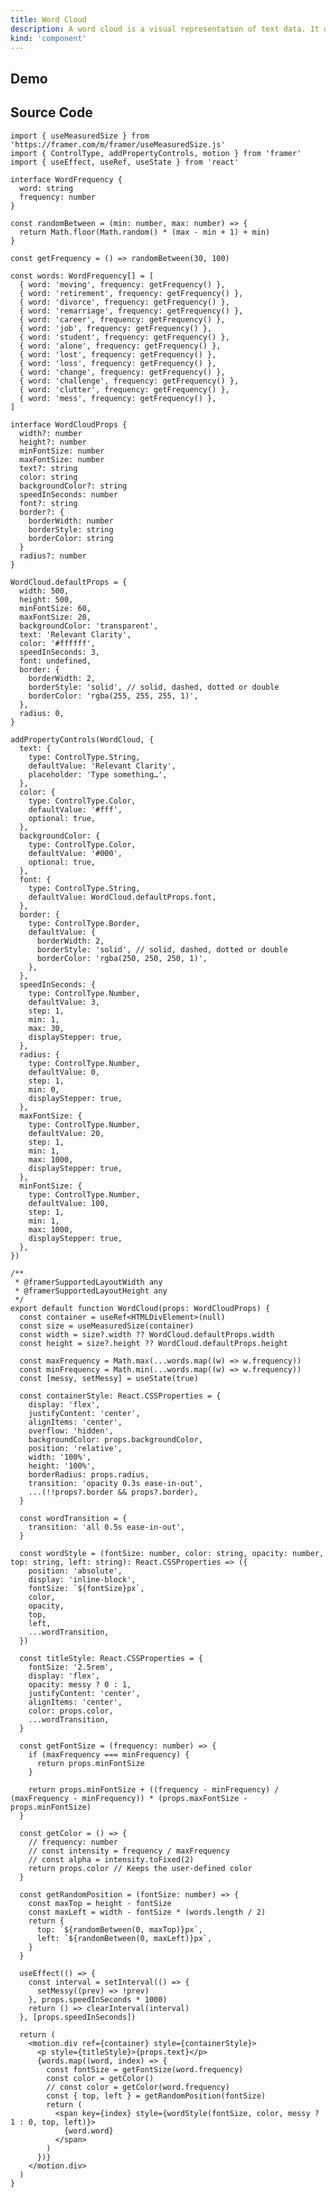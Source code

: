 ```yaml
---
title: Word Cloud
description: A word cloud is a visual representation of text data. It displays a list of words, the importance of each being shown with font size or color.
kind: 'component'
---
```


## Demo

<WordCloud />

## Source Code

```tsx
import { useMeasuredSize } from 'https://framer.com/m/framer/useMeasuredSize.js'
import { ControlType, addPropertyControls, motion } from 'framer'
import { useEffect, useRef, useState } from 'react'

interface WordFrequency {
  word: string
  frequency: number
}

const randomBetween = (min: number, max: number) => {
  return Math.floor(Math.random() * (max - min + 1) + min)
}

const getFrequency = () => randomBetween(30, 100)

const words: WordFrequency[] = [
  { word: 'moving', frequency: getFrequency() },
  { word: 'retirement', frequency: getFrequency() },
  { word: 'divorce', frequency: getFrequency() },
  { word: 'remarriage', frequency: getFrequency() },
  { word: 'career', frequency: getFrequency() },
  { word: 'job', frequency: getFrequency() },
  { word: 'student', frequency: getFrequency() },
  { word: 'alone', frequency: getFrequency() },
  { word: 'lost', frequency: getFrequency() },
  { word: 'loss', frequency: getFrequency() },
  { word: 'change', frequency: getFrequency() },
  { word: 'challenge', frequency: getFrequency() },
  { word: 'clutter', frequency: getFrequency() },
  { word: 'mess', frequency: getFrequency() },
]

interface WordCloudProps {
  width?: number
  height?: number
  minFontSize: number
  maxFontSize: number
  text?: string
  color: string
  backgroundColor?: string
  speedInSeconds: number
  font?: string
  border?: {
    borderWidth: number
    borderStyle: string
    borderColor: string
  }
  radius?: number
}

WordCloud.defaultProps = {
  width: 500,
  height: 500,
  minFontSize: 60,
  maxFontSize: 20,
  backgroundColor: 'transparent',
  text: 'Relevant Clarity',
  color: '#ffffff',
  speedInSeconds: 3,
  font: undefined,
  border: {
    borderWidth: 2,
    borderStyle: 'solid', // solid, dashed, dotted or double
    borderColor: 'rgba(255, 255, 255, 1)',
  },
  radius: 0,
}

addPropertyControls(WordCloud, {
  text: {
    type: ControlType.String,
    defaultValue: 'Relevant Clarity',
    placeholder: 'Type something…',
  },
  color: {
    type: ControlType.Color,
    defaultValue: '#fff',
    optional: true,
  },
  backgroundColor: {
    type: ControlType.Color,
    defaultValue: '#000',
    optional: true,
  },
  font: {
    type: ControlType.String,
    defaultValue: WordCloud.defaultProps.font,
  },
  border: {
    type: ControlType.Border,
    defaultValue: {
      borderWidth: 2,
      borderStyle: 'solid', // solid, dashed, dotted or double
      borderColor: 'rgba(250, 250, 250, 1)',
    },
  },
  speedInSeconds: {
    type: ControlType.Number,
    defaultValue: 3,
    step: 1,
    min: 1,
    max: 30,
    displayStepper: true,
  },
  radius: {
    type: ControlType.Number,
    defaultValue: 0,
    step: 1,
    min: 0,
    displayStepper: true,
  },
  maxFontSize: {
    type: ControlType.Number,
    defaultValue: 20,
    step: 1,
    min: 1,
    max: 1000,
    displayStepper: true,
  },
  minFontSize: {
    type: ControlType.Number,
    defaultValue: 100,
    step: 1,
    min: 1,
    max: 1000,
    displayStepper: true,
  },
})

/**
 * @framerSupportedLayoutWidth any
 * @framerSupportedLayoutHeight any
 */
export default function WordCloud(props: WordCloudProps) {
  const container = useRef<HTMLDivElement>(null)
  const size = useMeasuredSize(container)
  const width = size?.width ?? WordCloud.defaultProps.width
  const height = size?.height ?? WordCloud.defaultProps.height

  const maxFrequency = Math.max(...words.map((w) => w.frequency))
  const minFrequency = Math.min(...words.map((w) => w.frequency))
  const [messy, setMessy] = useState(true)

  const containerStyle: React.CSSProperties = {
    display: 'flex',
    justifyContent: 'center',
    alignItems: 'center',
    overflow: 'hidden',
    backgroundColor: props.backgroundColor,
    position: 'relative',
    width: '100%',
    height: '100%',
    borderRadius: props.radius,
    transition: 'opacity 0.3s ease-in-out',
    ...(!!props?.border && props?.border),
  }

  const wordTransition = {
    transition: 'all 0.5s ease-in-out',
  }

  const wordStyle = (fontSize: number, color: string, opacity: number, top: string, left: string): React.CSSProperties => ({
    position: 'absolute',
    display: 'inline-block',
    fontSize: `${fontSize}px`,
    color,
    opacity,
    top,
    left,
    ...wordTransition,
  })

  const titleStyle: React.CSSProperties = {
    fontSize: '2.5rem',
    display: 'flex',
    opacity: messy ? 0 : 1,
    justifyContent: 'center',
    alignItems: 'center',
    color: props.color,
    ...wordTransition,
  }

  const getFontSize = (frequency: number) => {
    if (maxFrequency === minFrequency) {
      return props.minFontSize
    }

    return props.minFontSize + ((frequency - minFrequency) / (maxFrequency - minFrequency)) * (props.maxFontSize - props.minFontSize)
  }

  const getColor = () => {
    // frequency: number
    // const intensity = frequency / maxFrequency
    // const alpha = intensity.toFixed(2)
    return props.color // Keeps the user-defined color
  }

  const getRandomPosition = (fontSize: number) => {
    const maxTop = height - fontSize
    const maxLeft = width - fontSize * (words.length / 2)
    return {
      top: `${randomBetween(0, maxTop)}px`,
      left: `${randomBetween(0, maxLeft)}px`,
    }
  }

  useEffect(() => {
    const interval = setInterval(() => {
      setMessy((prev) => !prev)
    }, props.speedInSeconds * 1000)
    return () => clearInterval(interval)
  }, [props.speedInSeconds])

  return (
    <motion.div ref={container} style={containerStyle}>
      <p style={titleStyle}>{props.text}</p>
      {words.map((word, index) => {
        const fontSize = getFontSize(word.frequency)
        const color = getColor()
        // const color = getColor(word.frequency)
        const { top, left } = getRandomPosition(fontSize)
        return (
          <span key={index} style={wordStyle(fontSize, color, messy ? 1 : 0, top, left)}>
            {word.word}
          </span>
        )
      })}
    </motion.div>
  )
}
```
